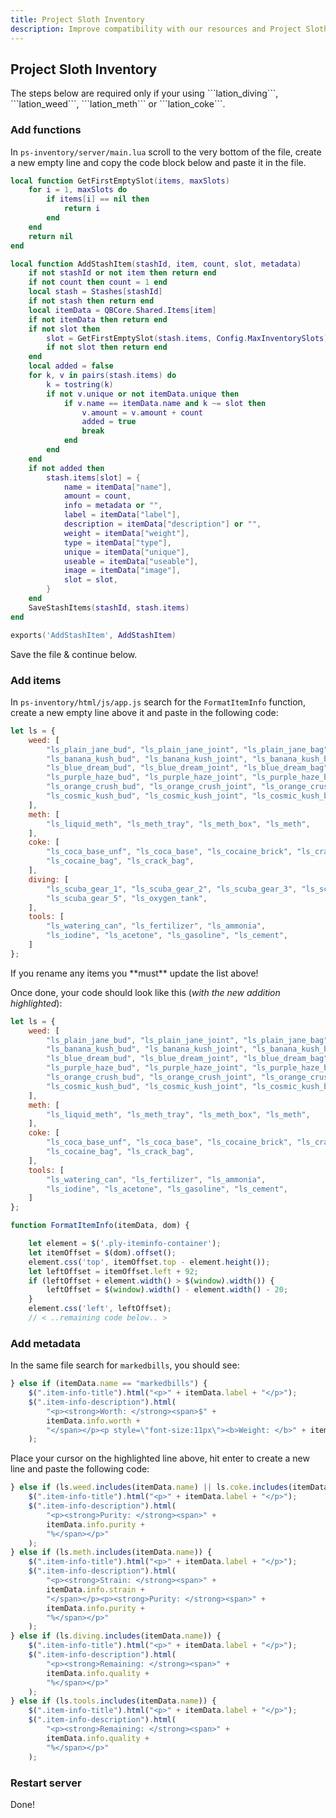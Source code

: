 ```yaml
---
title: Project Sloth Inventory
description: Improve compatibility with our resources and Project Sloth Inventory
---
```



## Project Sloth Inventory

<Callout type="warning" emoji="⚠️">
    The steps below are required only if your using ```lation_diving```, ```lation_weed```, ```lation_meth``` or ```lation_coke```.
</Callout>

<Steps>

### Add functions

In ```ps-inventory/server/main.lua``` scroll to the very bottom of the file, create a new empty line and copy the code block below and paste it in the file.

```lua copy filename="ps-inventory/server/main.lua"
local function GetFirstEmptySlot(items, maxSlots)
    for i = 1, maxSlots do
        if items[i] == nil then
            return i
        end
    end
    return nil
end

local function AddStashItem(stashId, item, count, slot, metadata)
    if not stashId or not item then return end
    if not count then count = 1 end
    local stash = Stashes[stashId]
    if not stash then return end
    local itemData = QBCore.Shared.Items[item]
    if not itemData then return end
    if not slot then
        slot = GetFirstEmptySlot(stash.items, Config.MaxInventorySlots)
        if not slot then return end
    end
    local added = false
    for k, v in pairs(stash.items) do
        k = tostring(k)
        if not v.unique or not itemData.unique then
            if v.name == itemData.name and k ~= slot then
                v.amount = v.amount + count
                added = true
                break
            end
        end
    end
    if not added then
        stash.items[slot] = {
            name = itemData["name"],
            amount = count,
            info = metadata or "",
            label = itemData["label"],
            description = itemData["description"] or "",
            weight = itemData["weight"],
            type = itemData["type"],
            unique = itemData["unique"],
            useable = itemData["useable"],
            image = itemData["image"],
            slot = slot,
        }
    end
    SaveStashItems(stashId, stash.items)
end

exports('AddStashItem', AddStashItem)
```

Save the file & continue below.

### Add items

In ```ps-inventory/html/js/app.js``` search for the ```FormatItemInfo``` function, create a new empty line above it and paste in the following code:

```js copy filename="ps-inventory/html/js/app.js"
let ls = {
    weed: [
        "ls_plain_jane_bud", "ls_plain_jane_joint", "ls_plain_jane_bag",
        "ls_banana_kush_bud", "ls_banana_kush_joint", "ls_banana_kush_bag",
        "ls_blue_dream_bud", "ls_blue_dream_joint", "ls_blue_dream_bag",
        "ls_purple_haze_bud", "ls_purple_haze_joint", "ls_purple_haze_bag",
        "ls_orange_crush_bud", "ls_orange_crush_joint", "ls_orange_crush_bag",
        "ls_cosmic_kush_bud", "ls_cosmic_kush_joint", "ls_cosmic_kush_bag",
    ],
    meth: [
        "ls_liquid_meth", "ls_meth_tray", "ls_meth_box", "ls_meth",
    ],
    coke: [
        "ls_coca_base_unf", "ls_coca_base", "ls_cocaine_brick", "ls_crack_brick",
        "ls_cocaine_bag", "ls_crack_bag",
    ],
    diving: [
        "ls_scuba_gear_1", "ls_scuba_gear_2", "ls_scuba_gear_3", "ls_scuba_gear_4",
        "ls_scuba_gear_5", "ls_oxygen_tank",
    ],
    tools: [
        "ls_watering_can", "ls_fertilizer", "ls_ammonia",
        "ls_iodine", "ls_acetone", "ls_gasoline", "ls_cement",
    ]
};
```

<Callout type="error" emoji="⛔">
    If you rename any items you **must** update the list above!
</Callout>

Once done, your code should look like this (*with the new addition highlighted*):

```js filename="ps-inventory/html/js/app.js" {1-21}
let ls = {
    weed: [
        "ls_plain_jane_bud", "ls_plain_jane_joint", "ls_plain_jane_bag",
        "ls_banana_kush_bud", "ls_banana_kush_joint", "ls_banana_kush_bag",
        "ls_blue_dream_bud", "ls_blue_dream_joint", "ls_blue_dream_bag",
        "ls_purple_haze_bud", "ls_purple_haze_joint", "ls_purple_haze_bag",
        "ls_orange_crush_bud", "ls_orange_crush_joint", "ls_orange_crush_bag",
        "ls_cosmic_kush_bud", "ls_cosmic_kush_joint", "ls_cosmic_kush_bag",
    ],
    meth: [
        "ls_liquid_meth", "ls_meth_tray", "ls_meth_box", "ls_meth",
    ],
    coke: [
        "ls_coca_base_unf", "ls_coca_base", "ls_cocaine_brick", "ls_crack_brick",
        "ls_cocaine_bag", "ls_crack_bag",
    ],
    tools: [
        "ls_watering_can", "ls_fertilizer", "ls_ammonia",
        "ls_iodine", "ls_acetone", "ls_gasoline", "ls_cement",
    ]
};

function FormatItemInfo(itemData, dom) {

    let element = $('.ply-iteminfo-container');
    let itemOffset = $(dom).offset();
    element.css('top', itemOffset.top - element.height());
    let leftOffset = itemOffset.left + 92;
    if (leftOffset + element.width() > $(window).width()) {
        leftOffset = $(window).width() - element.width() - 20;
    }
    element.css('left', leftOffset);
    // < ..remaining code below.. >
```
 
### Add metadata
In the same file search for ```markedbills```, you should see:
```js copy filename="ps-inventory/html/js/app.js" {7}
} else if (itemData.name == "markedbills") {
    $(".item-info-title").html("<p>" + itemData.label + "</p>");
    $(".item-info-description").html(
        "<p><strong>Worth: </strong><span>$" +
        itemData.info.worth +
        "</span></p><p style=\"font-size:11px\"><b>Weight: </b>" + itemData.weight + " | <b>Amount: </b> " + itemData.amount + " | <b>Quality: </b> " + "<a style=\"font-size:11px;color:green\">" + Math.floor(itemData.info.quality) + "</a>"
    );
```

Place your cursor on the highlighted line above, hit enter to create a new line and paste the following code:
```js copy filename="ps-inventory/html/js/app.js"
} else if (ls.weed.includes(itemData.name) || ls.coke.includes(itemData.name)) {
    $(".item-info-title").html("<p>" + itemData.label + "</p>");
    $(".item-info-description").html(
        "<p><strong>Purity: </strong><span>" +
        itemData.info.purity +
        "%</span></p>"
    );
} else if (ls.meth.includes(itemData.name)) {
    $(".item-info-title").html("<p>" + itemData.label + "</p>");
    $(".item-info-description").html(
        "<p><strong>Strain: </strong><span>" +
        itemData.info.strain +
        "</span></p><p><strong>Purity: </strong><span>" +
        itemData.info.purity +
        "%</span></p>"
    );
} else if (ls.diving.includes(itemData.name)) {
    $(".item-info-title").html("<p>" + itemData.label + "</p>");
    $(".item-info-description").html(
        "<p><strong>Remaining: </strong><span>" +
        itemData.info.quality +
        "%</span></p>"
    );
} else if (ls.tools.includes(itemData.name)) {
    $(".item-info-title").html("<p>" + itemData.label + "</p>");
    $(".item-info-description").html(
        "<p><strong>Remaining: </strong><span>" +
        itemData.info.quality +
        "%</span></p>"
    );
```

### Restart server
Done!

</Steps>